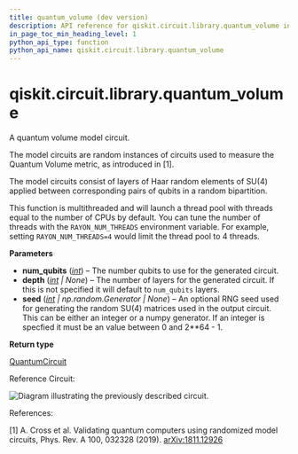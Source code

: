 ```yaml
---
title: quantum_volume (dev version)
description: API reference for qiskit.circuit.library.quantum_volume in the dev version of qiskit
in_page_toc_min_heading_level: 1
python_api_type: function
python_api_name: qiskit.circuit.library.quantum_volume
---
```


<span id="qiskit-circuit-library-quantum-volume" />

# qiskit.circuit.library.quantum\_volume

<Function id="qiskit.circuit.library.quantum_volume" isDedicatedPage={true} github="https://github.com/Qiskit/qiskit/tree/main/qiskit/circuit/library/quantum_volume.py#L138-L185" signature="qiskit.circuit.library.quantum_volume(num_qubits, depth=None, seed=None)">
  A quantum volume model circuit.

  The model circuits are random instances of circuits used to measure the Quantum Volume metric, as introduced in \[1].

  The model circuits consist of layers of Haar random elements of SU(4) applied between corresponding pairs of qubits in a random bipartition.

  This function is multithreaded and will launch a thread pool with threads equal to the number of CPUs by default. You can tune the number of threads with the `RAYON_NUM_THREADS` environment variable. For example, setting `RAYON_NUM_THREADS=4` would limit the thread pool to 4 threads.

  **Parameters**

  *   **num\_qubits** ([*int*](https://docs.python.org/3/library/functions.html#int "(in Python v3.13)")) – The number qubits to use for the generated circuit.
  *   **depth** ([*int*](https://docs.python.org/3/library/functions.html#int "(in Python v3.13)") *| None*) – The number of layers for the generated circuit. If this is not specified it will default to `num_qubits` layers.
  *   **seed** ([*int*](https://docs.python.org/3/library/functions.html#int "(in Python v3.13)") *| np.random.Generator | None*) – An optional RNG seed used for generating the random SU(4) matrices used in the output circuit. This can be either an integer or a numpy generator. If an integer is specfied it must be an value between 0 and 2\*\*64 - 1.

  **Return type**

  [QuantumCircuit](qiskit.circuit.QuantumCircuit "qiskit.circuit.QuantumCircuit")

  Reference Circuit:

  ![Diagram illustrating the previously described circuit.](/docs/images/api/qiskit/dev/qiskit-circuit-library-quantum_volume-1.avif)

  References:

  \[1] A. Cross et al. Validating quantum computers using randomized model circuits, Phys. Rev. A 100, 032328 (2019). [arXiv:1811.12926](https://arxiv.org/abs/1811.12926)
</Function>

